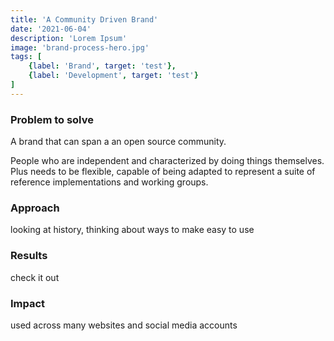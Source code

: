 ```yaml
---
title: 'A Community Driven Brand'
date: '2021-06-04'
description: 'Lorem Ipsum'
image: 'brand-process-hero.jpg'
tags: [
    {label: 'Brand', target: 'test'},
    {label: 'Development', target: 'test'}
]
---
```


### Problem to solve

A brand that can span a an open source community.

People who are independent and characterized by doing things themselves. Plus needs to be flexible, capable of being adapted to represent a suite of reference implementations and working groups. 

### Approach

looking at history, thinking about ways to make easy to use

### Results

check it out

### Impact

used across many websites and social media accounts
